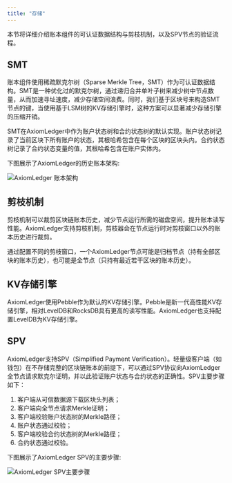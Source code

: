 ```yaml
---
title: "存储"
---
```


本节将详细介绍账本组件的可认证数据结构与剪枝机制，以及SPV节点的验证流程。


## SMT
账本组件使用稀疏默克尔树（Sparse Merkle Tree，SMT）作为可认证数据结构。SMT是一种优化过的默克尔树，通过递归合并单叶子树来减少树中节点数量，从而加速寻址速度，减少存储空间浪费。同时，我们基于区块号来构造SMT节点的键，当使用基于LSM树的KV存储引擎时，这种方案可以显著减少存储引擎的压缩开销。

SMT在AxiomLedger中作为账户状态树和合约状态树的默认实现。账户状态树记录了当前区块下所有账户的状态，其根哈希包含在每个区块的区块头内。合约状态树记录了合约状态变量的值，其根哈希包含在账户实体内。

下图展示了AxiomLedger的历史账本架构:

![AxiomLedger 账本架构](/zh/images/system-design/smt.png)

## 剪枝机制

剪枝机制可以裁剪区块链账本历史，减少节点运行所需的磁盘空间，提升账本读写性能。AxiomLedger支持剪枝机制，剪枝器会在节点运行时对剪枝窗口以外的账本历史进行裁剪。

通过配置不同的剪枝窗口，一个AxiomLedger节点可能是归档节点（持有全部区块的账本历史），也可能是全节点（只持有最近若干区块的账本历史）。


## KV存储引擎

AxiomLedger使用Pebble作为默认的KV存储引擎。Pebble是新一代高性能KV存储引擎，相对LevelDB和RocksDB具有更高的读写性能。AxiomLedger也支持配置LevelDB为KV存储引擎。

## SPV

AxiomLedger支持SPV（Simplified Payment Verification）。轻量级客户端（如钱包）在不存储完整的区块链账本的前提下，可以通过SPV协议向AxiomLedger全节点请求默克尔证明，并以此验证账户状态与合约状态的正确性。SPV主要步骤如下：
1. 客户端从可信数据源下载区块头列表；
2. 客户端向全节点请求Merkle证明；
3. 客户端校验账户状态树的Merkle路径；
4. 账户状态通过校验；
5. 客户端校验合约状态树的Merkle路径；
6. 合约状态通过校验。

下图展示了AxiomLedger SPV的主要步骤:

![AxiomLedger SPV主要步骤](/zh/images/system-design/spv.png)

